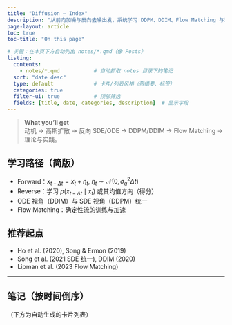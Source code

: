 ```yaml
---
title: "Diffusion — Index"
description: "从前向加噪与反向去噪出发，系统学习 DDPM、DDIM、Flow Matching 与理论基础。"
page-layout: article
toc: true
toc-title: "On this page"

# 关键：在本页下方自动列出 notes/*.qmd（像 Posts）
listing:
  contents:
    - notes/*.qmd           # 自动抓取 notes 目录下的笔记
  sort: "date desc"
  type: default             # 卡片/列表风格（带摘要、标签）
  categories: true
  filter-ui: true           # 顶部筛选
  fields: [title, date, categories, description]  # 显示字段
---
```


> **What you’ll get**  
> 动机 → 高斯扩散 → 反向 SDE/ODE → DDPM/DDIM → Flow Matching → 理论与实践。

## 学习路径（简版）
- Forward：$x_{t+\Delta t}=x_t+\eta_t,\ \eta_t\sim\mathcal N(0,\sigma_q^2\Delta t)$  
- Reverse：学习 $p(x_{t-\Delta t}\mid x_t)$ 或其均值方向（得分）  
- ODE 视角（DDIM）与 SDE 视角（DDPM）统一  
- Flow Matching：确定性流的训练与加速

## 推荐起点
- Ho et al. (2020), Song & Ermon (2019)  
- Song et al. (2021 SDE 统一), DDIM (2020)  
- Lipman et al. (2023 Flow Matching)

---

## 笔记（按时间倒序）
（下方为自动生成的卡片列表）
